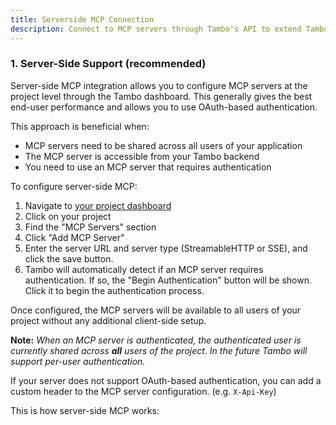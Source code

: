 ```yaml
---
title: Serverside MCP Connection
description: Connect to MCP servers through Tambo's API to extend Tambo's capabilities
---
```


### 1. Server-Side Support (recommended)

Server-side MCP integration allows you to configure MCP servers at the project
level through the Tambo dashboard. This generally gives the best end-user performance and
allows you to use OAuth-based authentication.

This approach is beneficial when:

- MCP servers need to be shared across all users of your application
- The MCP server is accessible from your Tambo backend
- You need to use an MCP server that requires authentication

To configure server-side MCP:

1. Navigate to [your project dashboard](https://tambo.co/dashboard)
2. Click on your project
3. Find the "MCP Servers" section
4. Click "Add MCP Server"
5. Enter the server URL and server type (StreamableHTTP or SSE), and click the save button.
6. Tambo will automatically detect if an MCP server requires authentication. If so, the "Begin Authentication" button will be shown. Click it to begin the authentication process.

Once configured, the MCP servers will be available to all users of your project without any additional client-side setup.

**Note:** _When an MCP server is authenticated, the authenticated user is currently shared across **all** users of the project. In the future Tambo will support per-user authentication._

If your server does not support OAuth-based authentication, you can add a custom header to the MCP server configuration. (e.g. `X-Api-Key`)

This is how server-side MCP works:
